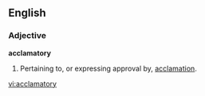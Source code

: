 ==English==

===Adjective===
'''acclamatory'''

#Pertaining to, or expressing approval by, [[acclamation]].

[[vi:acclamatory]]